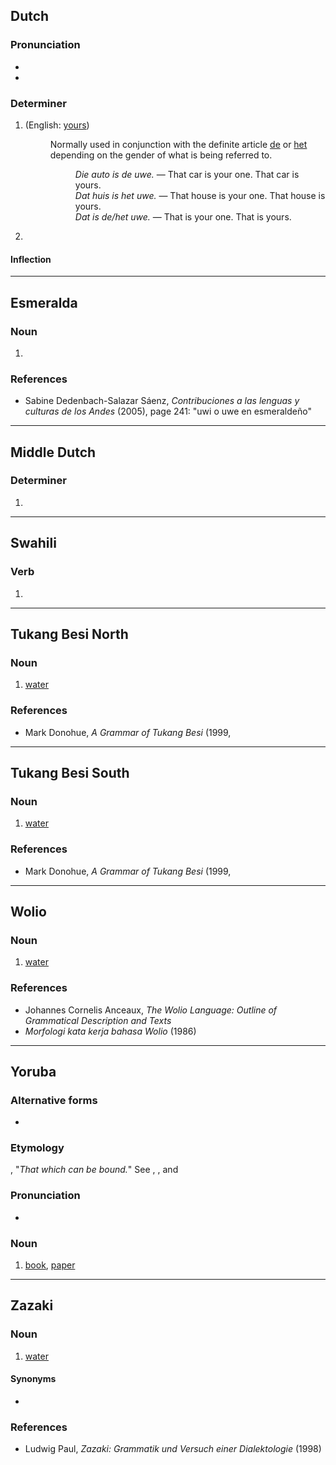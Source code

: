 {{also|Uwe}}
==Dutch==

===Pronunciation===
* {{IPA|nl|/ˈyu̯ə/}}
* {{audio|nl|Nl-uwe.ogg|Audio}}

===Determiner===
{{head|nl|determiner|cat2=possessive determiners}}

# {{form of|nl|non-[[attributive]] form|uw}} (English: [[yours]])
#: Normally used in conjunction with the definite article [[de]] or [[het]] depending on the gender of what is being referred to.
#:: ''Die auto is de uwe.'' &mdash; That car is your one. That car is yours.
#:: ''Dat huis is het uwe.'' &mdash; That house is your one. That house is yours.
#:: ''Dat is de/het uwe.'' &mdash; That is your one. That is yours.
# {{lb|nl|archaic}} {{form of|nl|inflected form|uw}}

====Inflection====
{{nl-decl-personal pronouns}}

----

==Esmeralda==

===Noun===
{{head|sai-esm|noun}}

# {{alt form|sai-esm|uvve}}

===References===
* Sabine Dedenbach-Salazar Sáenz, ''Contribuciones a las lenguas y culturas de los Andes'' (2005), page 241: "uwi o uwe en esmeraldeño"

----

==Middle Dutch==

===Determiner===
{{head|dum|determiner form}}

# {{inflection of|dum|u||f|nom//acc|s|;|nom//acc|p}}

----

==Swahili==

===Verb===
{{head|sw|verb form}}

# {{inflection of|sw|wa|-wa|2s|subjunctive|affirmative|;|m-mi|singular|subjunctive|affirmative|;|u-n|singular|subjunctive|affirmative}}

----

==Tukang Besi North==

===Noun===
{{head|khc|noun}}

# [[water]]

===References===
* Mark Donohue, ''A Grammar of Tukang Besi'' (1999, {{ISBN|3110805545}}

----

==Tukang Besi South==

===Noun===
{{head|bhq|noun}}

# [[water]]

===References===
* Mark Donohue, ''A Grammar of Tukang Besi'' (1999, {{ISBN|3110805545}}

----

==Wolio==

===Noun===
{{head|wlo|noun}}

# [[water]]

===References===
* Johannes Cornelis Anceaux, ''The Wolio Language: Outline of Grammatical Description and Texts''
* ''Morfologi kata kerja bahasa Wolio'' (1986)

{{c|wlo|Matter}}

----

==Yoruba==

===Alternative forms===
*{{alter|yo|ìwé}}

===Etymology===
{{affix|yo|ù-|wé|t1=nominalizing prefix|t2=to bind, to wrap}}, "''That which can be bound.''" See {{l|yo|ewé}}, {{l|yo|fi wé}}, and {{l|yo|òwe}}

===Pronunciation===
*{{yo-IPA|ùwé}}

===Noun===
{{yo-noun|ùwé}}

# {{lb|yo|Èkìtì}} [[book]], [[paper]]
#: {{syn|yo|bébà}}
#: {{syn|yo|tákàdá}}

----

==Zazaki==

===Noun===
{{head|zza|noun}}

# [[water]]

====Synonyms====
* {{l|zza|aw}} {{qualifier|Dimli}}

===References===
* Ludwig Paul, ''Zazaki: Grammatik und Versuch einer Dialektologie'' (1998)